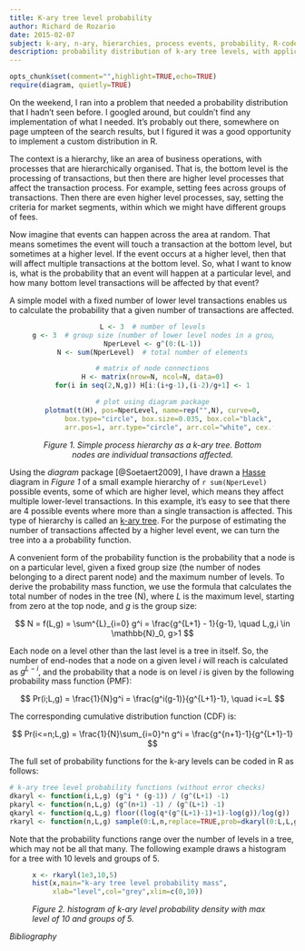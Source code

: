 ```yaml
---
title: K-ary tree level probability
author: Richard de Rozario
date: 2015-02-07
subject: k-ary, n-ary, hierarchies, process events, probability, R-code
description: probability distribution of k-ary tree levels, with application for hierarchical processes.
---
```


```r
opts_chunk$set(comment="",highlight=TRUE,echo=TRUE)
require(diagram, quietly=TRUE)
```

On the weekend, I ran into a problem that needed a probability distribution that I hadn't seen before.  I googled around, but couldn't find any implementation of what I needed.  It's probably out there, somewhere on page umpteen of the search results, but I figured it was a good opportunity to implement a custom distribution in R.

The context is a hierarchy, like an area of business operations, with processes that are hierarchically organised.  That is, the bottom level is the processing of transactions, but then there are higher level processes that affect the transaction process.  For example, setting fees across groups of transactions.  Then there are even higher level processes, say, setting the criteria for market segments, within which we might have different groups of fees.

Now imagine that events can happen across the area at random.  That means sometimes the event will touch a transaction at the bottom level, but sometimes at a higher level.  If the event occurs at a higher level, then that will affect multiple transactions at the bottom level.  So, what I want to know is, what is the probability that an event will happen at a particular level, and how many bottom level transactions will be affected by that event?

A simple model with a fixed number of lower level transactions enables us to calculate the probability that a given number of transactions are affected.  
<figure>
<center>
```r
L <- 3  # number of levels
g <- 3  # group size (number of lower level nodes in a group)
NperLevel <- g^(0:(L-1))
N <- sum(NperLevel)  # total number of elements

# matrix of node connections
H <- matrix(nrow=N, ncol=N, data=0)
for(i in seq(2,N,g)) H[i:(i+g-1),(i-2)/g+1] <- 1

# plot using diagram package
plotmat(t(H), pos=NperLevel, name=rep("",N), curve=0,
		box.type="circle", box.size=0.035, box.col="black", shadow.size=0,
		arr.pos=1, arr.type="circle", arr.col="white", cex.txt=0)
```
<figcaption>*Figure 1. Simple process hierarchy as a k-ary tree. Bottom nodes are individual transactions affected.*</figcaption>
</center>
</figure>

Using the *diagram* package [@Soetaert2009], I have drawn a [Hasse](http://en.wikipedia.org/wiki/Hasse_diagram) diagram in *Figure 1* of a small example hierarchy of `r sum(NperLevel)` possible events, some of which are higher level, which means they affect multiple lower-level transactions. In this example, it's easy to see that there are 4 possible events where more than a single transaction is affected. This type of hierarchy is called an [k-ary tree](http://en.wikipedia.org/wiki/K-ary_tree). For the purpose of estimating the number of transactions affected by a higher level event, we can turn the tree into a a probability function.

A convenient form of the probability function is the probability that a node is on a particular level, given a fixed group size (the number of nodes belonging to a direct parent node) and the maximum number of levels. To derive the probability mass function, we use the formula that calculates the total number of nodes in the tree (N), where $L$ is the maximum level, starting from zero at the top node, and $g$ is the group size:

$$
N = f(L,g) =
	\sum^{L}_{i=0} g^i = \frac{g^{L+1} - 1}{g-1}, \quad L,g,i \in \mathbb{N}_0, g>1
$$

Each node on a level other than the last level is a tree in itself. So, the number of end-nodes that a node on a given level $i$ will reach is calculated as $g^{L-i}$, and the probability that a node is on level $i$ is given by the following probability mass function (PMF):

$$
Pr(i;L,g) = \frac{1}{N}g^i = \frac{g^i(g-1)}{g^{L+1}-1}, \quad i<=L
$$

The corresponding cumulative distribution function (CDF) is:

$$
Pr(i<=n;L,g) = \frac{1}{N}\sum_{i=0}^n g^i = \frac{g^{n+1}-1}{g^{L+1}-1}
$$


The full set of probability functions for the k-ary levels can be coded in R as follows:

```r
# k-ary tree level probability functions (without error checks)
dkaryl <- function(i,L,g) (g^i * (g-1)) / (g^(L+1) -1)
pkaryl <- function(n,L,g) (g^(n+1) -1) / (g^(L+1) -1)
qkaryl <- function(q,L,g) floor((log(q*(g^(L+1)-1)+1)-log(g))/log(g))
rkaryl <- function(n,L,g) sample(0:L,n,replace=TRUE,prob=dkaryl(0:L,L,g))
```
Note that the probability functions range over the number of levels in a tree, which may not be all that many.  The following example draws a histogram for a tree with 10 levels and groups of 5.
<figure>
```r
x <- rkaryl(1e3,10,5)
hist(x,main="k-ary tree level probability mass",
	 xlab="level",col="grey",xlim=c(0,10))
```
<figcaption>*Figure 2. histogram of k-ary level probability density with max level of 10 and groups of 5.*
</figcaption>
</figure>



*Bibliography*